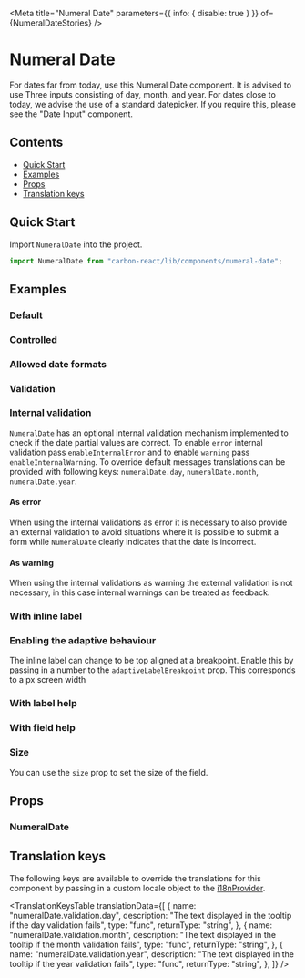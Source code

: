 

<Meta
  title="Numeral Date"
  parameters={{ info: { disable: true } }}
  of={NumeralDateStories}
/>

# Numeral Date

For dates far from today, use this Numeral Date component. It is advised to use Three inputs consisting of day, month, and year.
For dates close to today, we advise the use of a standard datepicker. If you require this, please see the "Date Input" component.

## Contents

- [Quick Start](#quick-start)
- [Examples](#examples)
- [Props](#props)
- [Translation keys](#translation-keys)

## Quick Start

Import `NumeralDate` into the project.

```javascript
import NumeralDate from "carbon-react/lib/components/numeral-date";
```

## Examples

### Default

<Canvas name="default" of={NumeralDateStories.Default} />

### Controlled

<Canvas name="controlled" of={NumeralDateStories.Controlled} />

### Allowed date formats

<Canvas
  name="allowed date formats"
  of={NumeralDateStories.AllowedDateFormats}
/>

### Validation

<Canvas name="validation" of={NumeralDateStories.Validation} />

<Canvas name="new validation" of={NumeralDateStories.NewValidation} />

### Internal validation

`NumeralDate` has an optional internal validation mechanism implemented to check if the date partial values are correct.
To enable `error` internal validation pass `enableInternalError` and to enable `warning` pass `enableInternalWarning`.
To override default messages translations can be provided with following keys: `numeralDate.day`, `numeralDate.month`, `numeralDate.year`.

#### As error

When using the internal validations as error it is necessary to also provide an external validation to avoid situations where it is possible to submit a form while `NumeralDate` clearly indicates that the date is incorrect.

<Canvas
  name="internal validation - error"
  of={NumeralDateStories.InternalValidationError}
/>

#### As warning

When using the internal validations as warning the external validation is not necessary, in this case internal warnings can be treated as feedback.

<Canvas
  name="internal validation - warning"
  of={NumeralDateStories.InternalValidationWarning}
/>

### With inline label

<Canvas name="inline label" of={NumeralDateStories.InlineLabel} />

### Enabling the adaptive behaviour

The inline label can change to be top aligned at a breakpoint. Enable this by passing in a number to the `adaptiveLabelBreakpoint` prop. This corresponds to a px screen width

<Canvas
  name="enabling adaptive behaviour"
  of={NumeralDateStories.EnablingAdaptiveBehaviour}
/>

### With label help

<Canvas name="with label help" of={NumeralDateStories.WithLabelHelp} />

### With field help

<Canvas name="with field help" of={NumeralDateStories.WithFieldHelp} />

### Size

You can use the `size` prop to set the size of the field.

<Canvas name="size" of={NumeralDateStories.Size} />

## Props

### NumeralDate

<ArgTypes of={NumeralDateStories} />

## Translation keys

The following keys are available to override the translations for this component by passing in a custom locale object to the
[i18nProvider](https://carbon.sage.com/?path=/story/documentation-i18n--page).

<TranslationKeysTable
  translationData={[
    {
      name: "numeralDate.validation.day",
      description:
        "The text displayed in the tooltip if the day validation fails",
      type: "func",
      returnType: "string",
    },
    {
      name: "numeralDate.validation.month",
      description:
        "The text displayed in the tooltip if the month validation fails",
      type: "func",
      returnType: "string",
    },
    {
      name: "numeralDate.validation.year",
      description:
        "The text displayed in the tooltip if the year validation fails",
      type: "func",
      returnType: "string",
    },
  ]}
/>
